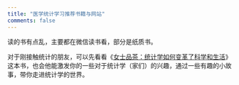 ```yaml
---
title: "医学统计学习推荐书籍与网站"
comments: false
---
```


读的书有点乱，主要都在微信读书看，部分是纸质书。

对于刚接触统计的朋友，可以先看看《[女士品茶：统计学如何变革了科学和生活](https://weread.qq.com/web/reader/997328307239e753997d337#outline?noScroll=1)》这本书，也会他能激发你的一些对于统计学（家们）的兴趣，通过一些有趣的小故事，带你走进统计学的世界。